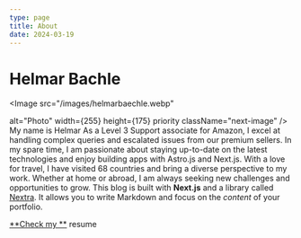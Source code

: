 ```yaml
---
type: page
title: About
date: 2024-03-19
---
```


# Helmar Bachle

<Image
  src="/images/helmarbaechle.webp"
  
  alt="Photo"
  width={255}
  height={175}
  priority
  className="next-image"
/>
My name is Helmar
As a Level 3 Support associate for Amazon, I excel at handling complex queries and escalated issues from our premium sellers. In my spare time, I am passionate about staying up-to-date on the latest technologies and enjoy building apps with Astro.js and Next.js. 
With a love for travel, I have visited 68 countries and bring a diverse perspective to my work. Whether at home or abroad, I am always seeking new challenges and opportunities to grow.
This blog is built with **Next.js** and a library called [Nextra](https://nextra.vercel.app/). It allows you to write Markdown and focus on the _content_ of your portfolio.

[**Check my **](https://helmarbachle.web.app/) resume